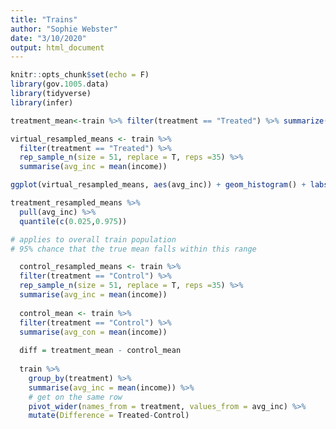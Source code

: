```yaml
---
title: "Trains"
author: "Sophie Webster"
date: "3/10/2020"
output: html_document
---
```


```r
knitr::opts_chunk$set(echo = F)
library(gov.1005.data)
library(tidyverse)
library(infer)
```


```r
treatment_mean<-train %>% filter(treatment == "Treated") %>% summarize(avg_inc = mean(income))

virtual_resampled_means <- train %>%
  filter(treatment == "Treated") %>% 
  rep_sample_n(size = 51, replace = T, reps =35) %>%
  summarise(avg_inc = mean(income))

ggplot(virtual_resampled_means, aes(avg_inc)) + geom_histogram() + labs(x = "Resample Mean Income")
```

```r
treatment_resampled_means %>%
  pull(avg_inc) %>%
  quantile(c(0.025,0.975))

# applies to overall train population
# 95% chance that the true mean falls within this range

  control_resampled_means <- train %>%
  filter(treatment == "Control") %>% 
  rep_sample_n(size = 51, replace = T, reps =35) %>%
  summarise(avg_inc = mean(income))
  
  control_mean <- train %>%
  filter(treatment == "Control") %>%
  summarise(avg_con = mean(income))
  
  diff = treatment_mean - control_mean
  
  train %>%
    group_by(treatment) %>%
    summarise(avg_inc = mean(income)) %>%
    # get on the same row
    pivot_wider(names_from = treatment, values_from = avg_inc) %>%
    mutate(Difference = Treated-Control)
```



